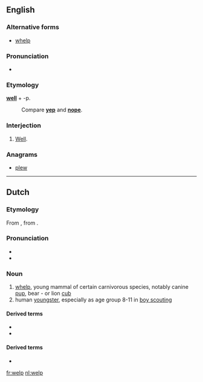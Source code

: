 ==English==

===Alternative forms===
* [[whelp]]

===Pronunciation===
* {{homophones|lang=en|whelp}}
===Etymology===
'''[[well]]''' + -p.
: Compare '''[[yep]]''' and '''[[nope]]'''.

===Interjection===
{{en-interj}}

# {{slang}} [[well|Well]].

===Anagrams===
* [[plew#English|plew]]

----

==Dutch==

===Etymology===
From {{etyl|odt|nl}} {{recons|welp|lang=odt}}, from {{etyl|gem-pro|nl}} {{recons|hwelpaz|lang=gem-pro}}.

===Pronunciation===
* {{rhymes|ɛlp|lang=nl}}
* {{audio|Nl-welp.ogg|Audio}}

===Noun===
{{nl-noun|m|g2=n|welpen|welpje}}

# [[whelp]], young mammal of certain carnivorous species, notably canine [[pup]], bear - or lion [[cub]]
# human [[youngster]], especially as age group 8-11 in [[boy scouting]]

====Derived terms====
* {{l|nl|welpenhorde}}
* {{l|nl|welpenpet}}

====Derived terms====
* {{R:Koenen}}

[[fr:welp]]
[[nl:welp]]